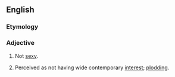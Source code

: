 ==English==

===Etymology===
{{prefix|un|sexy|lang=en}}

===Adjective===
{{en-adj|er}}

# Not [[sexy]].
# {{context|of research etc|lang=en}} Perceived as not having wide contemporary [[interest]]; [[plodding]].